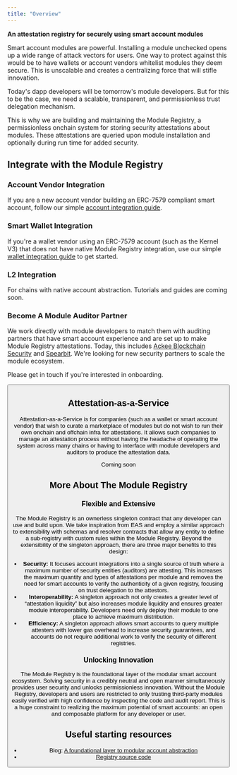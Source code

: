 ```yaml
---
title: "Overview"
---
```


**An attestation registry for securely using smart account modules**

Smart account modules are powerful. Installing a module unchecked opens up a wide range of attack vectors for users. One way to protect against this would be to have wallets or account vendors whitelist modules they deem secure. This is unscalable and creates a centralizing force that will stifle innovation.

Today's dapp developers will be tomorrow's module developers. But for this to be the case, we need a scalable, transparent, and permissionless trust delegation mechanism.

This is why we are building and maintaining the Module Registry, a permissionless onchain system for storing security attestations about modules. These attestations are queried upon module installation and optionally during run time for added security.

## Integrate with the Module Registry

### Account Vendor Integration

If you are a new account vendor building an ERC-7579 compliant smart account, follow our simple [account integration guide](./integrations/account).

### Smart Wallet Integration

If you're a wallet vendor using an ERC-7579 account (such as the Kernel V3) that does not have native Module Registry integration, use our simple [wallet integration guide](./integrations/wallet) to get started.

### L2 Integration

For chains with native account abstraction. Tutorials and guides are coming soon.

### Become A Module Auditor Partner

We work directly with module developers to match them with auditing partners that have smart account experience and are set up to make Module Registry attestations. Today, this includes [Ackee Blockchain Security](https://ackeeblockchain.com/) and [Spearbit](https://spearbit.com/). We're looking for new security partners to scale the module ecosystem.

Please get in touch if you're interested in onboarding.

<Button
  href="http://t.me/kurt_larsen"
  buttonComponent="Get in touch"
  isNewTab
/>

## Attestation-as-a-Service

Attestation-as-a-Service is for companies (such as a wallet or smart account vendor) that wish to curate a marketplace of modules but do not wish to run their own onchain and offchain infra for attestations. It allows such companies to manage an attestation process without having the headache of operating the system across many chains or having to interface with module developers and auditors to produce the attestation data.

Coming soon

## More About The Module Registry

### Flexible and Extensive

The Module Registry is an ownerless singleton contract that any developer can use and build upon. We take inspiration from EAS and employ a similar approach to extensibility with schemas and resolver contracts that allow any entity to define a sub-registry with custom rules within the Module Registry. Beyond the extensibility of the singleton approach, there are three major benefits to this design:

- **Security:** It focuses account integrations into a single source of truth where a maximum number of security entities (auditors) are attesting. This increases the maximum quantity and types of attestations per module and removes the need for smart accounts to verify the authenticity of a given registry, focusing on trust delegation to the attestors.
- **Interoperability:** A singleton approach not only creates a greater level of “attestation liquidity” but also increases module liquidity and ensures greater module interoperability. Developers need only deploy their module to one place to achieve maximum distribution.
- **Efficiency:** A singleton approach allows smart accounts to query multiple attesters with lower gas overhead to increase security guarantees, and accounts do not require additional work to verify the security of different registries.

### Unlocking Innovation

The Module Registry is the foundational layer of the modular smart account ecosystem. Solving security in a credibly neutral and open manner simultaneously provides user security and unlocks permissionless innovation. Without the Module Registry, developers and users are restricted to only trusting third-party modules easily verified with high confidence by inspecting the code and audit report. This is a huge constraint to realizing the maximum potential of smart accounts: an open and composable platform for any developer or user.

## Useful starting resources

- Blog: [A foundational layer to modular account abstraction](https://blog.rhinestone.wtf/a-foundational-layer-to-modular-account-abstraction-e7b21ae56034)
- [Registry source code](https://github.com/rhinestonewtf/registry)
